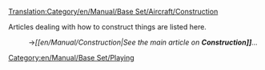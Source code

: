 [[Translation:Category/en/Manual/Base Set/Aircraft/Construction]]


Articles dealing with how to construct things are listed here.
:→''[[en/Manual/Construction|See the main article on '''Construction]]'''...''

[[Category:en/Manual/Base Set/Playing]]